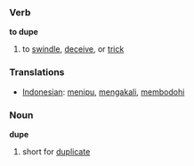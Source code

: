 === Verb ===

'''to dupe'''

# to [[swindle]], [[deceive]], or [[trick]]

=== Translations ===
*[[Indonesian]]: [[tipu|menipu]], [[akal|mengakali]], [[bodoh|membodohi]]


=== Noun ===

'''dupe'''

# short for [[duplicate]]